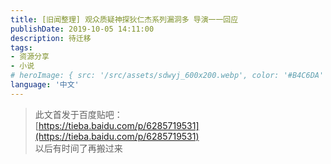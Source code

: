 ```yaml
---
title: ​[旧闻整理] 观众质疑神探狄仁杰系列漏洞多 导演一一回应
publishDate: 2019-10-05 14:11:00
description: 待迁移
tags:
- 资源分享
- 小说
# heroImage: { src: '/src/assets/sdwyj_600x200.webp', color: '#B4C6DA' }
language: '中文'
---
```


> 此文首发于百度贴吧：  
> [https://tieba.baidu.com/p/6285719531](https://tieba.baidu.com/p/6285719531)  
> 以后有时间了再搬过来


